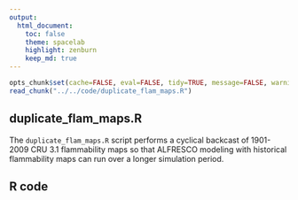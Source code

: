 ```yaml
---
output:
  html_document:
    toc: false
    theme: spacelab
    highlight: zenburn
    keep_md: true
---
```


```r
opts_chunk$set(cache=FALSE, eval=FALSE, tidy=TRUE, message=FALSE, warning=FALSE)
read_chunk("../../code/duplicate_flam_maps.R")
```

##
##
## duplicate_flam_maps.R

The `duplicate_flam_maps.R` script performs a cyclical backcast of 1901-2009 CRU 3.1 flammability maps so that ALFRESCO modeling with historical flammability maps can run over a longer simulation period.

## R code

```r
```
